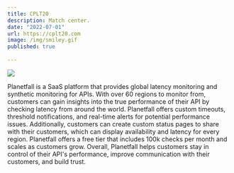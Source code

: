 ```yaml
---
title: CPLT20
description: Match center.
date: "2022-07-01"
url: https://cplt20.com
image: /img/smiley.gif
published: true
  
---
```



[![](/planetfall.png)](https://cplt20.com)

Planetfall is a SaaS platform that provides global latency monitoring and synthetic monitoring for APIs. With over 60 regions to monitor from, customers can gain insights into the true performance of their API by checking latency from around the world. 
Planetfall offers custom timeouts, threshold notifications, and real-time alerts for potential performance issues. Additionally, customers can create custom status pages to share with their customers, which can display availability and latency for every region. Planetfall offers a free tier that includes 100k checks per month and scales as customers grow. Overall, Planetfall helps customers stay in control of their API's performance, improve communication with their customers, and build trust.

